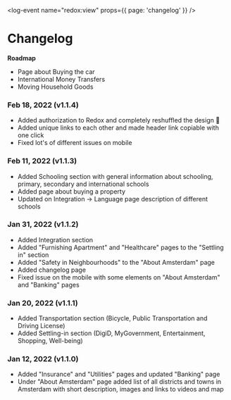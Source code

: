 <log-event name="redox:view" props={{ page: 'changelog' }} />

# Changelog

**Roadmap**
- Page about Buying the car
- International Money Transfers
- Moving Household Goods

### Feb 18, 2022 (v1.1.4)
- Added authorization to Redox and completely reshuffled the design 🥳
- Added unique links to each other and made header link copiable with one click
- Fixed lot's of different issues on mobile

### Feb 11, 2022 (v1.1.3)
- Added Schooling section with general information about schooling, primary, secondary and international schools
- Added page about buying a property
- Updated on Integration -> Language page description of different schools

### Jan 31, 2022 (v1.1.2)
- Added Integration section
- Added "Furnishing Apartment" and "Healthcare" pages to the "Settling in" section
- Added "Safety in Neighbourhoods" to the "About Amsterdam" page
- Added changelog page
- Fixed issue on the mobile with some elements on "About Amsterdam" and "Banking" pages

### Jan 20, 2022 (v1.1.1)
- Added Transportation section (Bicycle, Public Transportation and Driving License)
- Added Settling-in section (DigiD, MyGovernment, Entertainment, Shopping, Well-being)

### Jan 12, 2022 (v1.1.0)
- Added "Insurance" and "Utilities" pages and updated "Banking" page
- Under "About Amsterdam" page added list of all districts and towns in Amsterdam with short description, images and links to videos and map
